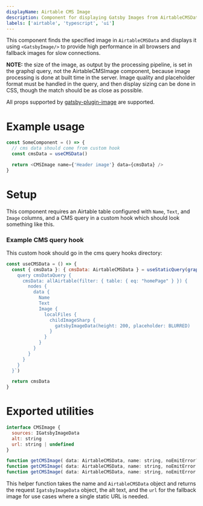 ```yaml
---
displayName: Airtable CMS Image
description: Component for displaying Gatsby Images from AirtableCMSData
labels: ['airtable', 'typescript', 'ui']
---
```


This component finds the specified image in `AirtableCMSData` and displays it using `<GatsbyImage/>` to provide high performance in all browsers and fallback images for slow connections.

**NOTE:** the size of the image, as output by the processing pipeline, is set in the graphql query, not the AirtableCMSImage component, because image processing is done at built time in the server. Image quality and placeholder format must be handled in the query, and then display sizing can be done in CSS, though the match should be as close as possible.

All props supported by [gatsby-plugin-image](https://github.com/gatsbyjs/gatsby/tree/master/packages/gatsby-plugin-image#using-the-gatsby-image-components) are supported.

# Example usage

```js
const SomeComponent = () => {
  // cms data should come from custom hook
  const cmsData = useCMSData()

  return <CMSImage name={'Header image'} data={cmsData} />
}
```

# Setup

This component requires an Airtable table configured with `Name`, `Text`, and `Image` columns, and a CMS query in a custom hook which should look something like this.

### Example CMS query hook

This custom hook should go in the cms query hooks directory:

```js
const useCMSData = () => {
  const { cmsData }: { cmsData: AirtableCMSData } = useStaticQuery(graphql`
    query cmsDataQuery {
      cmsData: allAirtable(filter: { table: { eq: "homePage" } }) {
        nodes {
          data {
            Name
            Text
            Image {
              localFiles {
                childImageSharp {
                  gatsbyImageData(height: 200, placeholder: BLURRED)
                }
              }
            }
          }
        }
      }
    }
  }`)

  return cmsData
}
```

# Exported utilities

```js
interface CMSImage {
  sources: IGatsbyImageData
  alt: string
  url: string | undefined
}

function getCMSImage( data: AirtableCMSData, name: string, noEmitError?: false): CMSImage
function getCMSImage( data: AirtableCMSData, name: string, noEmitError: true): CMSImage | undefined
function getCMSImage( data: AirtableCMSData, name: string, noEmitError: boolean): CMSImage | undefined
```

This helper function takes the name and `AirtableCMSData` object and returns the request `IgatsbyImageData` object, the alt text, and the `url` for the fallback image for use cases where a single static URL is needed.
